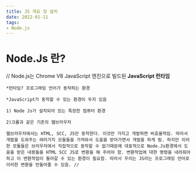 ```yaml
---
title: JS 개요 및 설치
date: 2022-01-11
tags: 
- Node.js
---
```



# Node.Js 란?
    
// Node.js는 Chrome V8 JavaScript 엔진으로 빌드된 **JavaScript 런타임**
    
    *런타임? 프로그래밍 언어가 동작하는 환경
    
    *JavaScript가 동작할 수 있는 환경이 두지 있음
    
    1) Node Js가 설치되어 있는 특정한 컴퓨터 환경
    
    2)크롬과 같은 기존의 웹브라우저
    
    웹브라우저에서는 HTML, SCC, JS만 동작한다. 이것만 가지고 개발하면 비효율적임. 따라서 개발을 도와주는 여러가지 모듈들을 가져와서 도움을 받아가면서 개발을 하게 됨. 하지만 이러한 모듈들은 브라우저에서 직접적으로 동작할 수 없기때문에 대표적으로 Node.Js환경에서 도움을 받은 내용들을 HTML SCC JS로 변환을 해 주어야 함. 변환작업에 대한 명령을 내려줘야 하고 이 변환작업이 돌아갈 수 있는 환경이 필요함. 따라서 우리는 JS라는 프로그래밍 언어로 이러한 변환을 만들어줄 수 있음. //